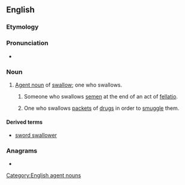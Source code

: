 ==English==

===Etymology===
{{suffix|en|swallow|er}}

===Pronunciation===
* {{audio|en|En-au-swallower.ogg|Audio (AU)}}

===Noun===
{{en-noun}}

# [[agent noun|Agent noun]] of [[swallow]]; one who swallows.
## {{lb|en|vulgar|slang}} Someone who swallows [[semen]] at the end of an act of [[fellatio]].
## One who swallows [[packet]]s of [[drug]]s in order to [[smuggle]] them.

====Derived terms====
* [[sword swallower]]

===Anagrams===
* {{anagrams|en|a=aellorsww|reswallow|rewallows|wallowers}}

[[Category:English agent nouns]]